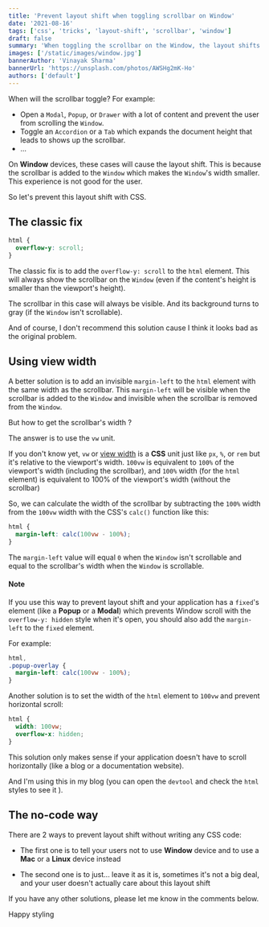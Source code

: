 ```yaml
---
title: 'Prevent layout shift when toggling scrollbar on Window'
date: '2021-08-16'
tags: ['css', 'tricks', 'layout-shift', 'scrollbar', 'window']
draft: false
summary: 'When toggling the scrollbar on the Window, the layout shifts. This is because the scrollbar is added to the Window. How to prevent this with CSS?'
images: ['/static/images/window.jpg']
bannerAuthor: 'Vinayak Sharma'
bannerUrl: 'https://unsplash.com/photos/AWSHg2mK-Ho'
authors: ['default']
---
```


When will the scrollbar toggle? For example:

- Open a `Modal`, `Popup`, or `Drawer` with a lot of content and prevent the user from scrolling the `Window`.
- Toggle an `Accordion` or a `Tab` which expands the document height that leads to shows up the scrollbar.
- ...

On **Window** devices, these cases will cause the layout shift. This is because the scrollbar is added to the `Window` which makes the `Window`'s width smaller.
This experience is not good for the user.

So let's prevent this layout shift with CSS.

## The classic fix

```css
html {
  overflow-y: scroll;
}
```

The classic fix is to add the `overflow-y: scroll` to the `html` element. This will always show the scrollbar on the `Window` (even if the content's height is smaller than the viewport's height).

The scrollbar in this case will always be visible. And its background turns to gray (if the `Window` isn't scrollable).

And of course, I don't recommend this solution <Twemoji emoji="grinning-face-with-sweat" /> cause I think it looks bad as the original problem.

## Using view width

A better solution is to add an invisible `margin-left` to the `html` element with the same width as the scrollbar.
This `margin-left` will be visible when the scrollbar is added to the `Window` and invisible when the scrollbar is removed from the `Window`.

But how to get the scrollbar's width <Twemoji emoji="thinking-face" />?

The answer is to use the `vw` unit.

If you don't know yet, `vw` or [view width](https://developer.mozilla.org/en-US/docs/Learn/CSS/Building_blocks/Values_and_units#relative_length_units) is a **CSS** unit just like `px`, `%`, or `rem` but it's relative to the viewport's width.
`100vw` is equivalent to `100%` of the viewport's width (including the scrollbar), and `100%` width (for the `html` element) is equivalent to 100% of the viewport's width (without the scrollbar) <Twemoji emoji="exploding-head" />

So, we can calculate the width of the scrollbar by subtracting the `100%` width from the `100vw` width with the CSS's `calc()` function like this:

```css
html {
  margin-left: calc(100vw - 100%);
}
```

The `margin-left` value will equal `0` when the `Window` isn't scrollable and equal to the scrollbar's width when the `Window` is scrollable.

#### Note

If you use this way to prevent layout shift and your application has a `fixed`'s element (like a **Popup** or a **Modal**) which prevents Window scroll with the `overflow-y: hidden` style when it's open,
you should also add the `margin-left` to the `fixed` element.

For example:

```css
html,
.popup-overlay {
  margin-left: calc(100vw - 100%);
}
```

Another solution is to set the width of the `html` element to `100vw` and prevent horizontal scroll:

```CSS
html {
  width: 100vw;
  overflow-x: hidden;
}
```

This solution only makes sense if your application doesn't have to scroll horizontally (like a blog or a documentation website).

And I'm using this in my blog (you can open the `devtool` and check the `html` styles to see it <Twemoji emoji="beaming-face-with-smiling-eyes" />).

## The no-code way <Twemoji emoji="star-struck" size="" />

There are 2 ways to prevent layout shift without writing any CSS code:

- The first one is to tell your users not to use **Window** device and to use a **Mac** or a **Linux** device instead <Twemoji emoji="grinning-squinting-face" /><Twemoji emoji="grinning-squinting-face" /><Twemoji emoji="grinning-squinting-face" />

- The second one is to just... leave it as it is, sometimes it's not a big deal, and your user doesn't actually care about this layout shift <Twemoji emoji="man-shrugging" />

If you have any other solutions, please let me know in the comments below.

Happy styling <Twemoji emoji="clinking-beer-mugs" />
